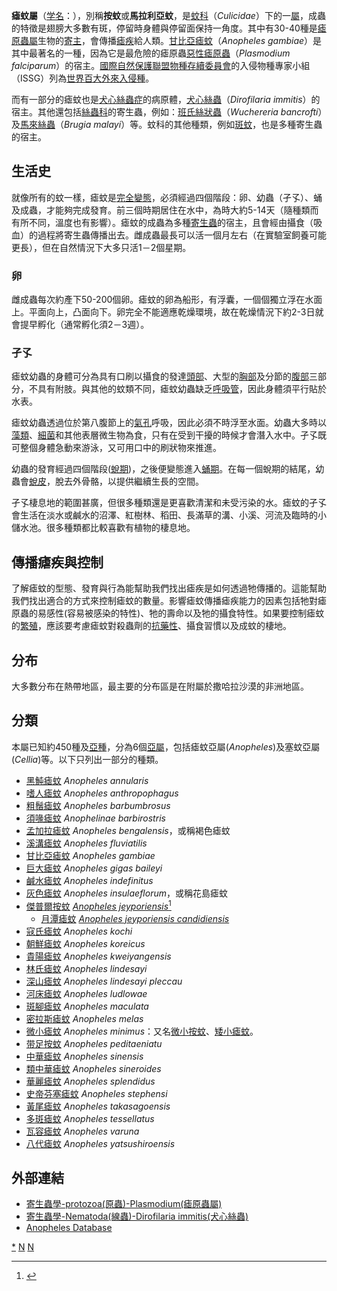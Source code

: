 {{Automatic taxobox
| taxon = Anopheles
| authority = {{tsl|de|Johann Wilhelm Meigen|約翰·威廉·麥基|Meigen}}, 1818
| image = AnophelesGambiaemosquito.jpg
| image_caption = [[甘比亞瘧蚊|甘比亞瘧蚊]](''Anopheles Gambiae'')
| subdivision_ranks = [[種|種]]
| subdivision = 見內文
}}
'''瘧蚊屬'''（[[学名|学名]]：{{sname|''Anopheles''}}），別稱'''按蚊'''或'''馬拉利亞蚊'''，是[[蚊科|蚊科]]（''Culicidae''）下的一[[屬|屬]]，成蟲的特徵是翅膀大多數有斑，停留時身體與停留面保持一角度。其中有30-40種是[[瘧原蟲屬|瘧原蟲屬]]生物的[[寄主|寄主]]，會傳播[[瘧疾|瘧疾]]給人類。[[甘比亞瘧蚊|甘比亞瘧蚊]]（''Anopheles gambiae''）是其中最著名的一種，因為它是最危險的瘧原蟲[[惡性瘧原蟲|惡性瘧原蟲]]（''Plasmodium falciparum''）的宿主。[[國際自然保護聯盟|國際自然保護聯盟]][[物種存續委員會|物種存續委員會]]的入侵物種專家小組（ISSG）列為[[世界百大外來入侵種|世界百大外來入侵種]]。

而有一部分的瘧蚊也是[[犬心絲蟲症|犬心絲蟲症]]的病原體，[[犬心絲蟲|犬心絲蟲]]（''Dirofilaria immitis''）的宿主。其他還包括[[絲蟲科|絲蟲科]]的寄生蟲，例如：[[班氏絲狀蟲|班氏絲狀蟲]]（''Wuchereria bancrofti''）及[[馬來絲蟲|馬來絲蟲]]（''Brugia malayi''）等。蚊科的其他種類，例如[[斑蚊|斑蚊]]，也是多種寄生蟲的宿主。

== 生活史 ==
就像所有的蚊一樣，瘧蚊是[[完全變態|完全變態]]，必須經過四個階段：卵、幼蟲（孑孓）、蛹及成蟲，才能夠完成發育。前三個時期居住在水中，為時大約5-14天（隨種類而有所不同，溫度也有影響）。瘧蚊的成蟲為多種[[寄生蟲|寄生蟲]]的宿主，且會經由攝食（吸血）的過程將寄生蟲傳播出去。雌成蟲最長可以活一個月左右（在實驗室飼養可能更長），但在自然情況下大多只活1－2個星期。

=== 卵 ===
雌成蟲每次約產下50-200個卵。瘧蚊的卵為船形，有浮囊，一個個獨立浮在水面上。平面向上，凸面向下。卵完全不能適應乾燥環境，故在乾燥情況下約2-3日就會提早孵化（通常孵化須2－3週）。

=== 孑孓 ===
瘧蚊幼蟲的身體可分為具有口刷以攝食的發達[[頭|頭部]]、大型的[[胸部|胸部]]及分節的[[腹部|腹部]]三部分，不具有附肢。與其他的蚊類不同，瘧蚊幼蟲缺乏[[呼吸管|呼吸管]]，因此身體須平行貼於水表。

瘧蚊幼蟲透過位於第八腹節上的[[氣孔|氣孔]]呼吸，因此必須不時浮至水面。幼蟲大多時以[[藻類|藻類]]、[[細菌|細菌]]和其他表層微生物為食，只有在受到干擾的時候才會潛入水中。孑孓既可整個身體急動來游泳，又可用口中的刷狀物來推進。

幼蟲的發育經過四個階段([[蛻期|蛻期]])，之後便變態進入[[蛹|蛹期]]。在每一個蛻期的結尾，幼蟲會[[蛻皮|蛻皮]]，脫去外骨骼，以提供繼續生長的空間。

孑孓棲息地的範圍甚廣，但很多種類還是更喜歡清潔和未受污染的水。瘧蚊的孑孓會生活在淡水或鹹水的沼澤、紅樹林、稻田、長滿草的溝、小溪、河流及臨時的小儲水池。很多種類都比較喜歡有植物的棲息地。
==傳播瘧疾與控制==
{{seealso|瘧疾|瘧原蟲}}
了解瘧蚊的型態、發育與行為能幫助我們找出瘧疾是如何透過牠傳播的。這能幫助我們找出適合的方式來控制瘧蚊的數量。影響瘧蚊傳播瘧疾能力的因素包括牠對瘧原蟲的易感性(容易被感染的特性)、牠的壽命以及牠的攝食特性。如果要控制瘧蚊的[[繁殖|繁殖]]，應該要考慮瘧蚊對殺蟲劑的[[抗藥性|抗藥性]]、攝食習慣以及成蚊的棲地。

== 分布 ==
大多數分布在熱帶地區，最主要的分布區是在附屬於撒哈拉沙漠的非洲地區。

== 分類 ==
本屬已知約450種及[[亞種|亞種]]，分為6個[[亞屬|亞屬]]，包括瘧蚊亞屬(''Anopheles'')及塞蚊亞屬(''Cellia'')等。以下只列出一部分的種類。

* [[黑魨瘧蚊|黑魨瘧蚊]] ''Anopheles annularis''  
* [[嗜人瘧蚊|嗜人瘧蚊]] ''Anopheles anthropophagus''
* [[粗鬚瘧蚊|粗鬚瘧蚊]] ''Anopheles barbumbrosus''  
* [[須喙瘧蚊|須喙瘧蚊]] ''Anophelinae barbirostris''
* [[孟加拉瘧蚊|孟加拉瘧蚊]] ''Anopheles bengalensis''，或稱褐色瘧蚊
* [[溪溝瘧蚊|溪溝瘧蚊]] ''Anopheles fluviatilis''
* [[甘比亞瘧蚊|甘比亞瘧蚊]] ''Anopheles gambiae''
* [[巨大瘧蚊|巨大瘧蚊]] ''Anopheles gigas baileyi''
* [[鹹水瘧蚊|鹹水瘧蚊]] ''Anopheles indefinitus''
* [[灰色瘧蚊|灰色瘧蚊]] ''Anopheles insulaeflorum''，或稱花島瘧蚊
* [[傑普爾按蚊|傑普爾按蚊]] ''[[Anopheles_jeyporiensis|Anopheles jeyporiensis]]''<ref name="fehd">{{cite web |url=https://www.fehd.gov.hk/tc_chi/pestcontrol/risk-pest-mosquito.html   |title=蚊蟲及其防治 |chapter=本地常見的蚊品種 |publisher=[[香港|香港]][[食物環境衛生署|食物環境衛生署]] |date=2020-08-14 |access-date=2020-08-15 |language=zh-hant |archive-date=2021-01-07 |archive-url=https://web.archive.org/web/20210107095555/https://www.fehd.gov.hk/tc_chi/pestcontrol/risk-pest-mosquito.html |dead-url=no }}</ref>
** [[月潭瘧蚊|月潭瘧蚊]] ''[[Anopheles_jeyporiensis_candidiensis|Anopheles jeyporiensis candidiensis]]''
* [[寇氏瘧蚊|寇氏瘧蚊]] ''Anopheles kochi'' 
* [[朝鮮瘧蚊|朝鮮瘧蚊]] ''Anopheles koreicus''
* [[貴陽瘧蚊|貴陽瘧蚊]] ''Anopheles kweiyangensis''
* [[林氏瘧蚊|林氏瘧蚊]] ''Anopheles lindesayi''
* [[深山瘧蚊|深山瘧蚊]] ''Anopheles lindesayi pleccau'' 
* [[河床瘧蚊|河床瘧蚊]] ''Anopheles ludlowae''
* [[斑腳瘧蚊|斑腳瘧蚊]] ''Anopheles maculata'' 
* [[密拉斯瘧蚊|密拉斯瘧蚊]] ''Anopheles melas''
* [[微小瘧蚊|微小瘧蚊]] ''Anopheles minimus''：又名[[微小按蚊|微小按蚊]]{{r|fehd}}、[[矮小瘧蚊|矮小瘧蚊]]。
* [[带足按蚊|带足按蚊]] ''Anopheles peditaeniatu''
* [[中華瘧蚊|中華瘧蚊]] ''Anopheles sinensis''
* [[類中華瘧蚊|類中華瘧蚊]] ''Anopheles sineroides''
* [[華麗瘧蚊|華麗瘧蚊]] ''Anopheles splendidus''
* [[史帝芬塞瘧蚊|史帝芬塞瘧蚊]] ''Anopheles stephensi''
* [[黃尾瘧蚊|黃尾瘧蚊]] ''Anopheles takasagoensis'' 
* [[多斑瘧蚊|多斑瘧蚊]] ''Anopheles tessellatus'' 
* [[瓦容瘧蚊|瓦容瘧蚊]] ''Anopheles varuna''
* [[八代瘧蚊|八代瘧蚊]] ''Anopheles yatsushiroensis''

== 外部連結 ==
*[http://smallcollation.blogspot.com/2013/02/protozoa-plasmodium.html 寄生蟲學-protozoa(原蟲)-Plasmodium(瘧原蟲屬)] {{Wayback|url=http://smallcollation.blogspot.com/2013/02/protozoa-plasmodium.html |date=20210310043513 }}
*[http://smallcollation.blogspot.com/2013/02/nematoda-dirofilaria-immitis.html 寄生蟲學-Nematoda(線蟲)-Dirofilaria immitis(犬心絲蟲)] {{Wayback|url=http://smallcollation.blogspot.com/2013/02/nematoda-dirofilaria-immitis.html |date=20210107095600 }}
* [https://web.archive.org/web/20040320182058/http://www.anobase.org/ Anopheles Database]
{{Taxonbar|from=Q158597}}

[[Category:瘧蚊屬|*]]
[[Category:蚊科|N]]
[[Category:寄生虫学|N]]